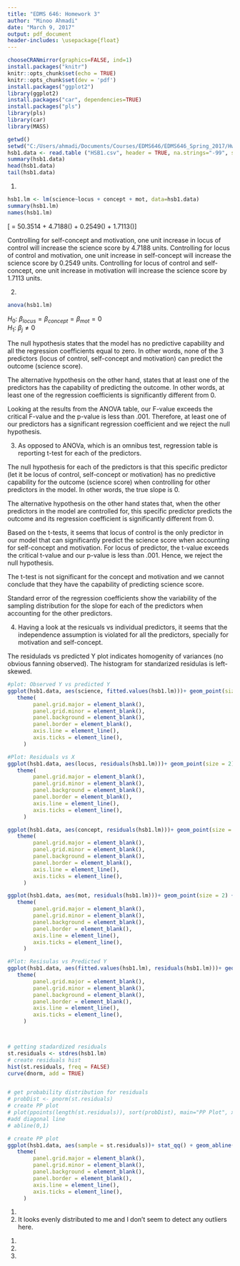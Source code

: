 ```yaml
---
title: "EDMS 646: Homework 3"
author: "Minoo Ahmadi"
date: "March 9, 2017"
output: pdf_document
header-includes: \usepackage{float}
---
```




```r
chooseCRANmirror(graphics=FALSE, ind=1)
install.packages("knitr")
knitr::opts_chunk$set(echo = TRUE)
knitr::opts_chunk$set(dev = 'pdf')
install.packages("ggplot2")
library(ggplot2)
install.packages("car", dependencies=TRUE)
install.packages("pls")
library(pls)
library(car) 
library(MASS)

```

```r
getwd()
setwd("C:/Users/ahmadi/Documents/Courses/EDMS646/EDMS646_Spring_2017/Hwk3")
hsb1.data <- read.table ("HSB1.csv", header = TRUE, na.strings="-99", sep = ",")
summary(hsb1.data)
head(hsb1.data)
tail(hsb1.data)
```



\begin{center}
\Large \textbf{PART 1: Multiple Regression - Initial model: Use data set HSB1}
\end{center}

1. 
```r
hsb1.lm <- lm(science~locus + concept + mot, data=hsb1.data)
summary(hsb1.lm)
names(hsb1.lm)
```
\[\hat{Y} = 50.3514 + 4.7188(\text{locus}) + 0.2549(\text{concept}) + 1.7113(\text{mot})\]

Controlling for self-concept and motivation, one unit increase in locus of control will increase the science score by 4.7188 units.
Controlling for locus of control and motivation, one unit increase in self-concept will increase the science score by 0.2549 units.
Controlling for locus of control and self-concept, one unit increase in motivation will increase the science score by 1.7113 units.

2.
```r
anova(hsb1.lm)
```

$H_0$: $\beta_{locus} = \beta_{concept} = \beta_{mot} = 0$\
$H_1$: $\beta_j \neq 0$

The null hypothesis states that the model has no predictive capability and all the regression coefficients equal to zero. In other words, none of the 3 predictors (locus of control, self-concept and motivation) can predict the outcome (science score).

The alternative hypothesis on the other hand, states that at least one of the predictors has the capability of predicting the outcome. In other words, at least one of the regression coefficients is significantly different from 0.

Looking at the results from the ANOVA table, our F-value exceeds the critical F-value and the p-value is less than .001. Therefore, at least one of our predictors has a significant regression coefficient and we reject the null hypothesis.

3.
As opposed to ANOVa, which is an omnibus test, regression table is reporting t-test for each of the predictors.

The null hypothesis for each of the predictors is that this specific predictor (let it be locus of control, self-concept or motivation) has no predictive capability for the outcome (science score) when controlling for other predictors in the model. In other words, the true slope is 0.

The alternative hypothesis on the other hand states that, when the other predictors in the model are controlled for, this specific predictor predicts the outcome and its regression coefficient is significantly different from 0.

Based on the t-tests, it seems that locus of control is the only predictor in our model that can significantly predict the science score when accounting for self-concept and motivation. For locus of predictor, the t-value exceeds the critical t-value and our p-value is less than .001. Hence, we reject the null hypothesis.

The t-test is not significant for the concept and motivation and we cannot conclude that they have the capability of predicting science score.

Standard error of the regression coefficients show the variability of the sampling distribution for the slope for each of the predictors when accounting for the other predictors.

4. Having a look at the resicuals vs individual predictors, it seems that the independence assumption is violated for all the predictors, specially for motivation and self-concept.

The residulads vs predicted Y plot indicates homogenity of variances (no obvious fanning observed).
The histogram for standarized residulas is left-skewed.

```r


#plot: Observed Y vs predicted Y 
ggplot(hsb1.data, aes(science, fitted.values(hsb1.lm)))+ geom_point(size = 2) + xlab("Observed Science Score") + ylab("Predicted Science Score") +
   theme(
        panel.grid.major = element_blank(),
        panel.grid.minor = element_blank(),
        panel.background = element_blank(),
        panel.border = element_blank(),
        axis.line = element_line(),
        axis.ticks = element_line(),
     )

#Plot: Residuals vs X
ggplot(hsb1.data, aes(locus, residuals(hsb1.lm)))+ geom_point(size = 2) + xlab("Locus of Control") + ylab("Residuals") +
   theme(
        panel.grid.major = element_blank(),
        panel.grid.minor = element_blank(),
        panel.background = element_blank(),
        panel.border = element_blank(),
        axis.line = element_line(),
        axis.ticks = element_line(),
     )

ggplot(hsb1.data, aes(concept, residuals(hsb1.lm)))+ geom_point(size = 2) + xlab("Self-Concept") + ylab("Residuals") +
   theme(
        panel.grid.major = element_blank(),
        panel.grid.minor = element_blank(),
        panel.background = element_blank(),
        panel.border = element_blank(),
        axis.line = element_line(),
        axis.ticks = element_line(),
     )

ggplot(hsb1.data, aes(mot, residuals(hsb1.lm)))+ geom_point(size = 2) + xlab("Motivation") + ylab("Residuals") +
   theme(
        panel.grid.major = element_blank(),
        panel.grid.minor = element_blank(),
        panel.background = element_blank(),
        panel.border = element_blank(),
        axis.line = element_line(),
        axis.ticks = element_line(),
     )

#Plot: Resisulas vs Predicted Y 
ggplot(hsb1.data, aes(fitted.values(hsb1.lm), residuals(hsb1.lm)))+ geom_point(size = 2) + xlab("Predicted Y (science score)") + ylab("Residuals") + geom_hline(yintercept = 0) +
   theme(
        panel.grid.major = element_blank(),
        panel.grid.minor = element_blank(),
        panel.background = element_blank(),
        panel.border = element_blank(),
        axis.line = element_line(),
        axis.ticks = element_line(),
     )



# getting stadardized residuals
st.residuals <- stdres(hsb1.lm)
# create residuals hist 
hist(st.residuals, freq = FALSE)
curve(dnorm, add = TRUE)


# get probability distribution for residuals
# probDist <- pnorm(st.residuals)
# create PP plot
# plot(ppoints(length(st.residuals)), sort(probDist), main="PP Plot", xlab = "Observed Probability", ylab = "Expected Probability")
#add diagonal line
# abline(0,1) 

# create PP plot
ggplot(hsb1.data, aes(sample = st.residuals))+ stat_qq() + geom_abline(intercept = 0, slope = 1) +
   theme(
        panel.grid.major = element_blank(),
        panel.grid.minor = element_blank(),
        panel.background = element_blank(),
        panel.border = element_blank(),
        axis.line = element_line(),
        axis.ticks = element_line(),
     )
```


\begin{center}
\Large \textbf{Part 2: Multiple Regression - Final model: Use data set HSB1}
\end{center}

1.


2. It looks evenly distributed to me and I don't seem to detect any outliers here.



\begin{center}
\Large \textbf{Part 3: ANOVA using Multiple Regression}
\end{center}

1.

2.

3.


